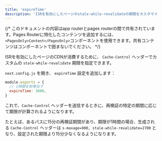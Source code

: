 ```yaml
---
title: 'expireTime'
description: 'ISRを有効にしたページのstale-while-revalidateの期限をカスタマイズします。'
---
```


{/* このドキュメントの内容はapp routerとpages routerの間で共有されています。Pages Routerに特化したコンテンツを追加するには、`<PagesOnly>Content</PagesOnly>`コンポーネントを使用できます。共有コンテンツはコンポーネントで囲まないでください。 */}

ISRを有効にしたページのCDNが消費するために、 `Cache-Control` ヘッダーでカスタムの `stale-while-revalidate` 期限を指定できます。

`next.config.js` を開き、 `expireTime` 設定を追加します：

```js title="next.config.js"
module.exports = {
  // 1時間を秒単位で
  expireTime: 3600,
}
```

これで、`Cache-Control` ヘッダーを送信するときに、再検証の特定の期間に応じて期限が計算されるようになります。

たとえば、あるパスに15分の再検証期間があり、期限が1時間の場合、生成される `Cache-Control` ヘッダーは `s-maxage=900, stale-while-revalidate=2700` となり、設定された期限より15分少なくなるようになります。